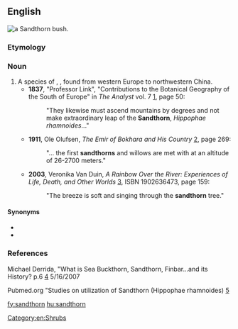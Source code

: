 ==English==
[[Image:Hippophae rhamnoides-01 (xndr).JPG|thumb|a '''Sandthorn''' bush.]]
{{rfi}}
===Etymology===
{{compound|sand|thorn|lang=en}}
===Noun===
{{en-noun}}

# A species of {{vern|sea-buckthorn}},  {{taxlink|Hippophae rhamnoides|species|noshow=1}}, found from western Europe to northwestern China.
#*'''1837''', "Professor Link", "Contributions to the Botanical Geography of the South of Europe" in ''The Analyst'' vol. 7 [http://books.google.com/books?id=mNwEAAAAQAAJ], page 50:
#*:"They likewise must ascend mountains by degrees and not make extraordinary leap of the '''Sandthorn''', ''Hippophae rhamnoides''..."
#*'''1911''', Ole Olufsen, ''The Emir of Bokhara and His Country'' [http://books.google.com/books?id=rlbGWH30tykC], page 269:
#*:"... the first '''sandthorns''' and willows are met with at an altitude of 26-2700 meters."
#*'''2003''', Veronika Van Duin, ''A Rainbow Over the River: Experiences of Life, Death, and Other Worlds'' [http://books.google.com/books?id=Wcl-e_BxbzkC], ISBN 1902636473, page 159:
#*:"The breeze is soft and singing through the '''sandthorn''' tree."

====Synonyms====
* {{vern|common sea-buckthorn}}
* {{vern|Russian sandthorn}}

===References===
Michael Derrida, "What is Sea Buckthorn, Sandthorn, Finbar...and its History? p.6
[http://www.mdidea.com/products/proper/proper003.html] 5/16/2007

Pubmed.org "Studies on utilization of Sandthorn (Hippophae rhamnoides)
[http://www.ncbi.nlm.nih.gov/sites/entrez?Db=pubmed&Cmd=ShowDetailView&TermToSearch=3423004&ordinalpos=2&itool=EntrezSystem2.PEntrez.Pubmed.Pubmed_ResultsPanel.Pubmed_RVDocSum]

[[Category:en:Shrubs]]

[[fy:sandthorn]]
[[hu:sandthorn]]